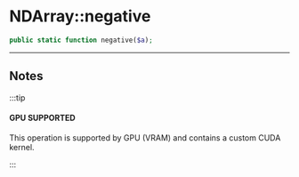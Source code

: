 # NDArray::negative

```php
public static function negative($a);
```

---

## Notes

:::tip

#### GPU SUPPORTED
This operation is supported by GPU (VRAM) and contains a custom CUDA kernel.

:::
